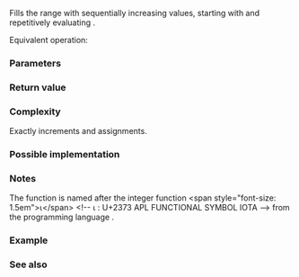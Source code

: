 {{cpp/ranges/title|iota|iota_result}}
{{cpp/algorithm/ranges/numeric/navbar}}
{{dcl begin}}
{{dcl header|numeric}}
{{dcl h|Call signature}}
{{dcl|num=1|since=c++23|1=
template&lt; std::input_or_output_iterator O, std::sentinel_for&lt;O&gt; S,
          std::weakly_incrementable T &gt;
requires std::indirectly_writable&lt;O, const T&amp;&gt;
constexpr iota_result&lt;O, T&gt;
    iota( O first, S last, T value );
}}
{{dcl|num=2|since=c++23|1=
template&lt; std::weakly_incrementable T, ranges::output_range&lt;const T&amp;&gt; R &gt;
constexpr iota_result&lt;ranges::borrowed_iterator_t&lt;R&gt;, T&gt;
    iota( R&amp;&amp; r, T value );
}}
{{dcl h|Helper types}}
{{dcl|since=c++23|num=3|1=
template&lt; class O, class T &gt;
using iota_result = ranges::out_value_result&lt;O, T&gt;;
}}
{{dcl end}}

Fills the range {{range|first|last}} with sequentially increasing values, starting with {{c|value}} and repetitively evaluating {{c|++value}}.

Equivalent operation:

{{source|1=
*(first)     = value;
*(first + 1) = ++value;
*(first + 2) = ++value;
*(first + 3) = ++value;
...
}}

===Parameters===
{{par begin}}
{{par|first, last|the range of elements to fill with sequentially increasing values starting with {{c|value}}}}
{{par|value|initial value to store; the expression {{c|++value}} must be well-formed}}
{{par end}}

===Return value===
{{c|1={last, value + ranges::distance(first, last)} }}

===Complexity===
Exactly {{c|last - first}} increments and assignments.

===Possible implementation===
{{eq fun|1=
struct iota_fn
{
    template&lt;std::input_or_output_iterator O, std::sentinel_for&lt;O&gt; S,
            std::weakly_incrementable T&gt;
    requires std::indirectly_writable&lt;O, const T&amp;&gt;
    constexpr iota_result&lt;O, T&gt; operator()(O first, S last, T value) const
    {
        while (first != last)
        {
            *first = as_const(value);
            ++first;
            ++value;
        }
        return {std::move(first), std::move(value)};
    }

    template&lt;std::weakly_incrementable T, std::ranges::output_range&lt;const T&amp;&gt; R&gt;
    constexpr iota_result&lt;std::ranges::borrowed_iterator_t&lt;R&gt;, T&gt;
    operator()(R&amp;&amp; r, T value) const
    {
        return (*this)(std::ranges::begin(r), std::ranges::end(r), std::move(value));
    }
};
 
inline constexpr iota_fn iota;
}}

===Notes===
The function is named after the integer function &lt;span style="font-size: 1.5em"&gt;⍳&lt;/span&gt; &lt;!-- ⍳ : U+2373 APL FUNCTIONAL SYMBOL IOTA --&gt; from the programming language {{enwiki|APL_(programming_language)|APL}}.

{{feature test macro|__cpp_lib_ranges_iota|std=C++23|value=202202L|{{tt|std::ranges::iota}}}}

===Example===
{{example
|Uses the {{lc|std::vector|vector}} of iterators ({{c|std::vector&lt;std::list&lt;T&gt;::iterator&gt;}}) as a proxy to shuffle the elements of the {{lc|std::list}}, because {{lc|ranges::shuffle}} cannot be applied to the {{lc|std::list}} directly.
|code=
#include &lt;algorithm&gt;
#include &lt;functional&gt;
#include &lt;iostream&gt;
#include &lt;list&gt;
#include &lt;numeric&gt;
#include &lt;random&gt;
#include &lt;vector&gt;

template &lt;typename Proj = std::identity&gt;
void println(auto comment, std::ranges::input_range auto&amp;&amp; range, Proj proj = {})
{
    for (std::cout &lt;&lt; comment; auto const &amp;element : range)
        std::cout &lt;&lt; proj(element) &lt;&lt; ' ';
    std::cout &lt;&lt; '\n';
}

int main()
{
    std::list&lt;int&gt; list(8);

    // Fill the list with ascending values: 0, 1, 2, ..., 7
    std::ranges::iota(list, 0);
    println("List: ", list);

    // A vector of iterators (see the comment to Example)
    std::vector&lt;std::list&lt;int&gt;::iterator&gt; vec(list.size());

    // Fill with iterators to consecutive list's elements
    std::ranges::iota(vec.begin(), vec.end(), list.begin());

    std::ranges::shuffle(vec, std::mt19937 {std::random_device {}()});
    println("List viewed via vector: ", vec, [](auto it) { return *it; });
}
|p=true
|output=
List: 0 1 2 3 4 5 6 7
List viewed via vector: 5 7 6 0 1 3 4 2
}}

===See also===
{{dsc begin}}
{{dsc inc|cpp/algorithm/dsc fill}}
{{dsc inc|cpp/algorithm/ranges/dsc fill}}
{{dsc inc|cpp/algorithm/dsc generate}}
{{dsc inc|cpp/algorithm/ranges/dsc generate}}
{{dsc inc|cpp/ranges/dsc iota_view}}
{{dsc inc|cpp/algorithm/dsc iota}}
{{dsc end}}

{{langlinks|de|es|fr|it|ja|pt|ru|zh}}